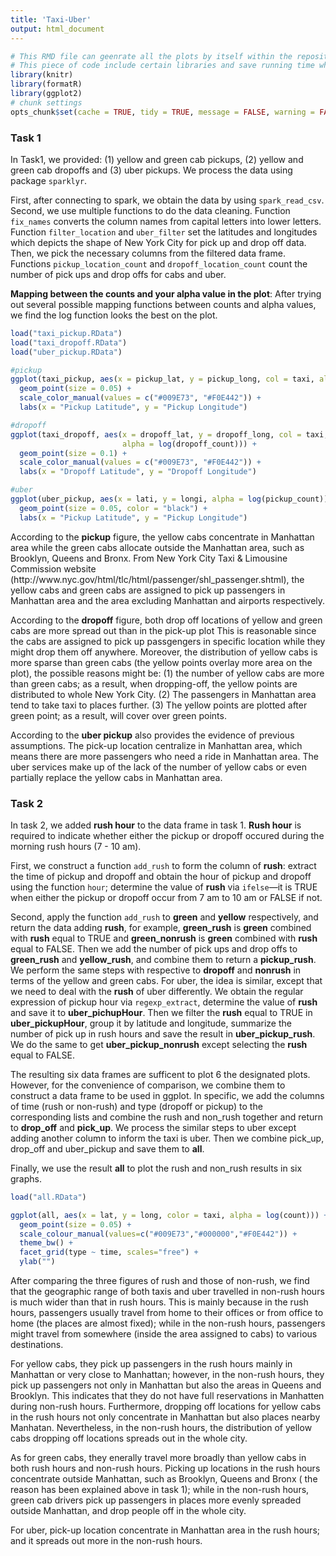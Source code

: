 ```yaml
---
title: 'Taxi-Uber'
output: html_document
---
```


```r
# This RMD file can geenrate all the plots by itself within the repository
# This piece of code include certain libraries and save running time when re-runned
library(knitr)
library(formatR)
library(ggplot2)
# chunk settings
opts_chunk$set(cache = TRUE, tidy = TRUE, message = FALSE, warning = FALSE, tidy.opts = list(width.cutoff = 70))
```

### Task 1

In Task1, we provided: (1) yellow and green cab pickups, (2) yellow and green cab dropoffs and (3) uber pickups. We process the data using package `sparklyr`.

First, after connecting to spark, we obtain the data by using `spark_read_csv`. Second, we use multiple functions to do the data cleaning. Function `fix_names` converts the column names from capital letters into lower letters. Function `filter_location` and `uber_filter` set the latitudes and longitudes which depicts the shape of New York City for pick up and drop off data. Then, we pick the necessary columns from the filtered data frame. Functions `pickup_location_count` and `dropoff_location_count` count the number of pick ups and drop offs for cabs and uber. 

**Mapping between the counts and your alpha value in the plot**: After trying out several possible mapping functions between counts and alpha values, we find the log function looks the best on the plot.

```r
load("taxi_pickup.RData")
load("taxi_dropoff.RData")
load("uber_pickup.RData")

#pickup
ggplot(taxi_pickup, aes(x = pickup_lat, y = pickup_long, col = taxi, alpha = log(pickup_count))) + 
  geom_point(size = 0.05) +
  scale_color_manual(values = c("#009E73", "#F0E442")) +
  labs(x = "Pickup Latitude", y = "Pickup Longitude")

#dropoff
ggplot(taxi_dropoff, aes(x = dropoff_lat, y = dropoff_long, col = taxi, 
                         alpha = log(dropoff_count))) +
  geom_point(size = 0.1) +
  scale_color_manual(values = c("#009E73", "#F0E442")) +
  labs(x = "Dropoff Latitude", y = "Dropoff Longitude")

#uber 
ggplot(uber_pickup, aes(x = lati, y = longi, alpha = log(pickup_count))) +
  geom_point(size = 0.05, color = "black") + 
  labs(x = "Pickup Latitude", y = "Pickup Longitude")

```


According to the **pickup** figure, the yellow cabs concentrate in Manhattan area while the green cabs allocate outside the Manhattan area, such as Brooklyn, Queens and Bronx. From New York City Taxi & Limousine Commission website (http://www.nyc.gov/html/tlc/html/passenger/shl_passenger.shtml), the yellow cabs and green cabs are assigned to pick up passengers in Manhattan area and the area excluding Manhattan and airports respectively.

According to the **dropoff** figure, both drop off locations of yellow and green cabs are more spread out than in the pick-up plot This is reasonable since the cabs are assigned to pick up passgengers in specific location while they might drop them off anywhere. Moreover, the distribution of yellow cabs is more sparse than green cabs (the yellow points overlay more area on the plot), the possible reasons might be: (1) the number of yellow cabs are more than green cabs; as a result, when dropping-off, the yellow points are distributed to whole New York City. (2) The passengers in Manhattan area tend to take taxi to places further. (3) The yellow points are plotted after green point; as a result, will cover over green points.

According to the **uber pickup** also provides the evidence of previous assumptions. The pick-up location centralize in Manhattan area, which means there are more passengers who need a ride in Manhattan area. The uber services make up of the lack of the number of yellow cabs or even partially replace the yellow cabs in Manhattan area.

### Task 2

In task 2, we added **rush hour** to the data frame in task 1. **Rush hour** is required to indicate whether either the pickup or dropoff occured during the morning rush hours (7 - 10 am).

First, we construct a function `add_rush` to form the column of **rush**: extract the time of pickup and dropoff and obtain the hour of pickup and dropoff using the function `hour`;  determine the value of **rush** via `ifelse`—it is TRUE when either the pickup or dropoff occur from 7 am to 10 am or FALSE if not. 

Second, apply the function `add_rush` to **green** and **yellow** respectively, and return the data adding **rush**, for example, **green_rush** is **green** combined with **rush** equal to TRUE and **green_nonrush** is  **green** combined with **rush** equal to FALSE. Then we add the number of pick ups and drop offs to **green_rush** and **yellow_rush**, and combine them to return a **pickup_rush**. We perform the same steps with respective to **dropoff** and **nonrush** in terms of the yellow and green cabs. For uber, the idea is similar, except that we need to deal with the **rush** of uber differently. We obtain the regular expression of pickup hour via `regexp_extract`, determine the value of **rush** and save it to **uber_pichupHour**. Then we filter the **rush** equal to TRUE in **uber_pickupHour**, group it by latitude and longitude, summarize the number of pick up in rush hours and save the result in **uber_pickup_rush**. We do the same to get **uber_pickup_nonrush** except selecting the **rush** equal to FALSE. 

The resulting six data frames are sufficent to plot 6 the designated plots. However, for the convenience of comparison, we combine them to construct a data frame to be used in ggplot. In specific, we add the columns of time (rush or non-rush) and type (dropoff or pickup) to the corresponding lists and combine the rush and non_rush together and return to **drop_off** and **pick_up**. We process the similar steps to uber except adding another column to inform the taxi is uber. Then we combine pick_up, drop_off and uber_pickup and save them to  **all**. 

Finally, we use the result **all** to plot the rush and non_rush results in six graphs.

```r
load("all.RData")

ggplot(all, aes(x = lat, y = long, color = taxi, alpha = log(count))) +
  geom_point(size = 0.05) + 
  scale_colour_manual(values=c("#009E73","#000000","#F0E442")) + 
  theme_bw() +
  facet_grid(type ~ time, scales="free") +
  ylab("")
```


After comparing the three figures of rush and those of non-rush, we  find that the geographic range of both taxis and uber travelled in non-rush hours is much wider than that in rush hours. This is mainly because in the rush hours, passengers usually travel from home to their offices or from office to home (the places are almost fixed); while in the non-rush hours, passengers might travel from somewhere (inside the area assigned to cabs) to various destinations.

For yellow cabs, they pick up passengers in the rush hours mainly in Manhattan or very close to Manhattan; however, in the non-rush hours, they pick up passengers not only in Manhattan but also the areas in Queens and Brooklyn. This indicates that they do not have full reservations in Manhatten during non-rush hours. Furthermore, dropping off locations for yellow cabs in the rush hours not only concentrate in Manhattan but also places nearby  Manhatan. Nevertheless, in the non-rush hours, the distribution of yellow cabs  dropping off locations spreads out in the whole city.

As for green cabs, they enerally travel more broadly than yellow cabs in both rush hours and non-rush hours. Picking up locations in the rush hours concentrate outside Manhattan, such as Brooklyn, Queens and Bronx ( the reason has been explained above in task 1); while in the non-rush hours, green cab drivers pick up passengers in places more evenly spreaded outside Manhattan, and drop people off in the whole city.

For uber, pick-up location concentrate in Manhattan area in the rush hours; and it spreads out more in the non-rush hours.